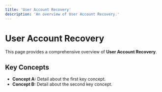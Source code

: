 ```yaml
---
title: 'User Account Recovery'
description: 'An overview of User Account Recovery.'
---
```


# User Account Recovery

This page provides a comprehensive overview of **User Account Recovery**.

## Key Concepts

* **Concept A:** Detail about the first key concept.
* **Concept B:** Detail about the second key concept.
